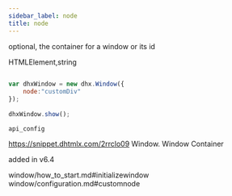 ```yaml
---
sidebar_label: node
title: node
---
```



          


<Short>
 
optional, the container for a window or its id




</Short>



<Type>
 HTMLElement,string


</Type>


~~~js
 
var dhxWindow = new dhx.Window({
    node:"customDiv"
});
 
dhxWindow.show();


~~~
	api_config

<Descr>
 


</Descr>



https://snippet.dhtmlx.com/2rrclo09	Window. Window Container

 added in v6.4

 
window/how_to_start.md#initializewindow
window/configuration.md#customnode